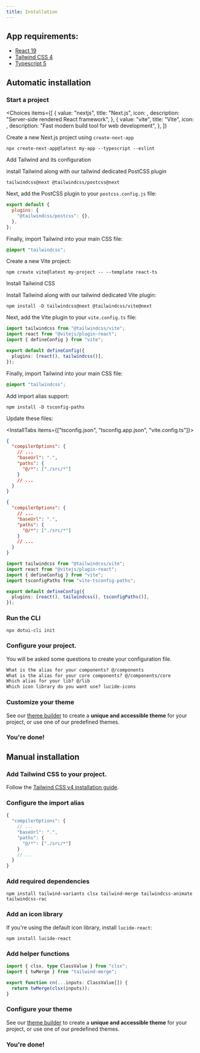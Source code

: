 ```yaml
---
title: Installation
---
```



## App requirements:

- [React 19](https://react.dev)
- [Tailwind CSS 4](https://tailwindcss.com/docs/v4-beta)
- [Typescript 5](https://www.typescriptlang.org/)

## Automatic installation

<Steps>

### Start a project

<Choices
  items={[
    {
      value: "nextjs",
      title: "Next.js", 
      icon: <NextJsIcon />,
      description: "Server-side rendered React framework",
    },
    {
      value: "vite",
      title: "Vite",
      icon: <ViteIcon />,
      description: "Fast modern build tool for web development",
    },
  ]}
>

<Choice id="nextjs">

<Steps>

<Step>Create a new Next.js project using `create-next-app`</Step>

```package-install
npx create-next-app@latest my-app --typescript --eslint
```

<Step>Add Tailwind and its configuration</Step>

install Tailwind along with our tailwind dedicated PostCSS plugin

```package-install
tailwindcss@next @tailwindcss/postcss@next
```

Next, add the PostCSS plugin to your `postcss.config.js` file:

```js title="postcss.config.mjs"
export default {
  plugins: {
    "@tailwindcss/postcss": {},
  },
};
```

Finally, import Tailwind into your main CSS file:

```css title="globals.css"
@import "tailwindcss";
```

</Steps>

</Choice>

<Choice id="vite">

<Steps>

<Step>Create a new Vite project:</Step>

```package-install
npm create vite@latest my-project -- --template react-ts
```

<Step>Install Tailwind CSS</Step>

Install Tailwind along with our tailwind dedicated Vite plugin:

```package-install
npm install -D tailwindcss@next @tailwindcss/vite@next
```

Next, add the Vite plugin to your `vite.config.ts` file:

```ts title="vite.config.ts"
import tailwindcss from "@tailwindcss/vite";
import react from "@vitejs/plugin-react";
import { defineConfig } from "vite";

export default defineConfig({
  plugins: [react(), tailwindcss()],
});
```

Finally, import Tailwind into your main CSS file:

```css title="src/index.css"
@import "tailwindcss";
```

<Step>Add import alias support:</Step>

```package-install
npm install -D tsconfig-paths
```

Update these files:

<InstallTabs items={["tsconfig.json", "tsconfig.app.json", "vite.config.ts"]}>

<InstallTab value="tsconfig.json">

```json
{
  "compilerOptions": {
    // ...
    "baseUrl": ".",
    "paths": {
      "@/*": ["./src/*"]
    }
    // ...
  }
}
```

</InstallTab>

<InstallTab value="tsconfig.app.json">

```json
{
  "compilerOptions": {
    // ...
    "baseUrl": ".",
    "paths": {
      "@/*": ["./src/*"]
    }
    // ...
  }
}
```

</InstallTab>

<InstallTab value="vite.config.ts">

```ts
import tailwindcss from "@tailwindcss/vite";
import react from "@vitejs/plugin-react";
import { defineConfig } from "vite";
import tsconfigPaths from "vite-tsconfig-paths";

export default defineConfig({
  plugins: [react(), tailwindcss(), tsconfigPaths()],
});
```

</InstallTab>

</InstallTabs>

</Steps>

</Choice>

</Choices>

### Run the CLI

```package-install
npx dotui-cli init
```

### Configure your project.

You will be asked some questions to create your configuration file.

```txt
What is the alias for your components? @/components
What is the alias for your core components? @/components/core
Which alias for your lib? @/lib
Which icon library do you want use? lucide-icons
```

### Customize your theme

See our [theme builder](/themes) to create a **unique and accessible theme** for your project, or use one of our predefined themes.

### You're done!

</Steps>

## Manual installation

<Steps>

### Add Tailwind CSS to your project.

Follow the [Tailwind CSS v4 installation guide](https://tailwindcss.com/docs/v4-beta).

### Configure the import alias

```ts title="tsconfig.json"
{
  "compilerOptions": {
    // ...
    "baseUrl": ".",
    "paths": {
      "@/*": ["./src/*"]
    }
    // ...
  }
}
```

### Add required dependencies

```package-install
npm install tailwind-variants clsx tailwind-merge tailwindcss-animate tailwindcss-rac
```

### Add an icon library

If you're using the default icon library, install `lucide-react`:

```package-install
npm install lucide-react
```

### Add helper functions

```ts title="lib/cn.ts"
import { clsx, type ClassValue } from "clsx";
import { twMerge } from "tailwind-merge";

export function cn(...inputs: ClassValue[]) {
  return twMerge(clsx(inputs));
}
```

### Configure your theme

See our [theme builder](/themes) to create a **unique and accessible theme** for your project, or use one of our predefined themes.

### You're done!

</Steps>
